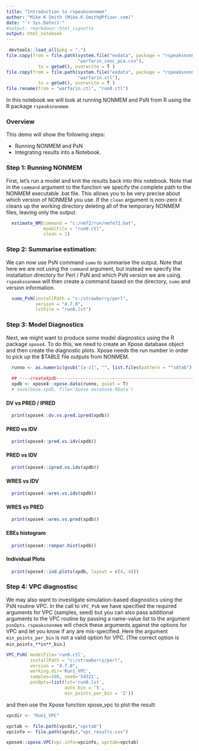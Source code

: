 ```yaml
---
title: "Introduction to rspeaksnonmem"
author: "Mike K Smith (Mike.K.Smith@Pfizer.com)"
date: "`r Sys.Date()`"
#output: rmarkdown::html_vignette
output: html_notebook
---
```


```r
 devtools::load_all(pkg = ".")
file.copy(from = file.path(system.file("exdata", package = "rspeaksnonmem"),
                           "warfarin_conc_pca.csv"),
            to = getwd(), overwrite = T )
file.copy(from = file.path(system.file("exdata", package = "rspeaksnonmem"),
                           "warfarin.ctl"),
            to = getwd(), overwrite = T )
file.rename(from = "warfarin.ctl", "run0.ctl")
```

In this notebook we will look at running NONMEM and PsN from R using the R
package `rspeaksnonmem`. 

### Overview

This demo will show the following steps:
  
  - Running NONMEM and PsN
  - Integrating results into a Notebook.
  
### Step 1: Running NONMEM
First, let's run a model and knit the results back into this notebook. Note 
that in the `command` argument to the function we specify the complete path to the
NONMEM executable .bat file. This allows you to be very precise about which
version of NONMEM you use. If the `clean` argument is non-zero it cleans up the 
working directory deleting all of the temporary NONMEM files, leaving only the 
output. 

```r
  estimate_NM(command = "c:/nm72/run/nmfe72.bat",
              modelFile = "run0.ctl",
              clean = 1)
```

### Step 2: Summarise estimation:
We can now use PsN command `sumo` to summarise the output. Note that here we
are not using the `command` argument, but instead we specify the installation
directory for Perl / PsN and which PsN version we are using. `rspeaksnonmem` 
will then create a command based on the directory, `sumo` and version information.

```r
  sumo_PsN(installPath = "c:/strawberry/perl",
           version = "4.7.0",
           lstFile = "run0.lst")
```
### Step 3: Model Diagnostics
Next, we might want to produce some model diagnostics using the R package 
`xpose4`. To do this, we need to create an Xpose database object and then 
create the diagnostic plots. Xpose needs the run number in order to pick up
the $TABLE file outputs from NONMEM.

```r
  runno <- as.numeric(gsub("[a-z]", "", list.files(pattern = "^sdtab")[1]))
  
  ## ----createXpdb----------------------------------------------------------
  xpdb <- xpose4::xpose.data(runno, quiet = T)
  # save(base.xpdb, file='Xpose database.RData')
```

#### DV vs PRED / IPRED
```r
  print(xpose4::dv.vs.pred.ipred(xpdb))
```
#### PRED vs IDV
```r
  print(xpose4::pred.vs.idv(xpdb))
```
  
#### PRED vs IDV
```r
  print(xpose4::ipred.vs.idv(xpdb))
```
#### WRES vs IDV
```r
  print(xpose4::wres.vs.idv(xpdb))
```
#### WRES vs PRED
```r
  print(xpose4::wres.vs.pred(xpdb))
```

#### EBEs histogram
```r
  print(xpose4::ranpar.hist(xpdb))
```

#### Individual Plots
```r
  print(xpose4::ind.plots(xpdb, layout = c(4, 4)))  
```

### Step 4: VPC diagnostisc
We may also want to investigate simulation-based diagnostics using the PsN
routine VPC. In the call to `VPC_PsN` we have specified the required arguments
for VPC (samples, seed) but you can also pass additional arguments to the VPC
routine by passing a name-value list to the argument `psnOpts`. `rspeaksnonmem`
will check these arguments against the options for VPC and let you know if any
are mis-specified. Here the argument `min_points_per_bin` is not a valid option
for VPC. (The correct option is `min_points_**in**_bin`.)

```r
VPC_PsN( modelFile='run0.ctl', 
         installPath = "c:/strawberry/perl",
         version = "4.7.0",
         working.dir='Run1_VPC', 
         samples=100, seed='54321',
         psnOpts=list(lst='run0.lst', 
                      auto_bin = '5',
                      min_points_per_bin = '2'))
```

and then use the Xpose function xpose_vpc to plot the result:
```r
vpcdir <- "Run1_VPC"

vpctab <- file.path(vpcdir,"vpctab")
vpcinfo <- file.path(vpcdir,"vpc_results.csv")

xpose4::xpose.VPC(vpc.info=vpcinfo,	vpctab=vpctab)
```